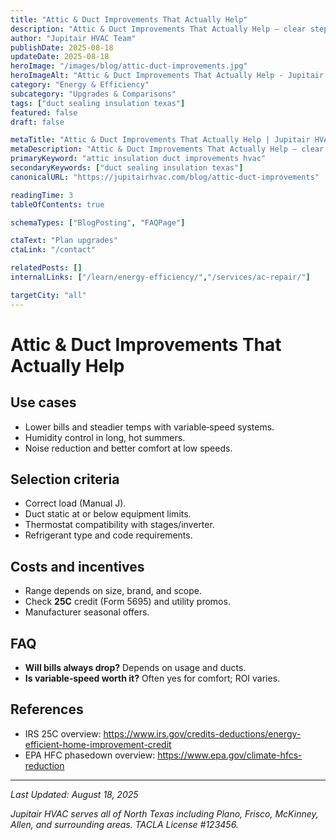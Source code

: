 ```yaml
---
title: "Attic & Duct Improvements That Actually Help"
description: "Attic & Duct Improvements That Actually Help — clear steps, practical detail, and when to call a pro in North Texas."
author: "Jupitair HVAC Team"
publishDate: 2025-08-18
updateDate: 2025-08-18
heroImage: "/images/blog/attic-duct-improvements.jpg"
heroImageAlt: "Attic & Duct Improvements That Actually Help - Jupitair HVAC"
category: "Energy & Efficiency"
subcategory: "Upgrades & Comparisons"
tags: ["duct sealing insulation texas"]
featured: false
draft: false

metaTitle: "Attic & Duct Improvements That Actually Help | Jupitair HVAC"
metaDescription: "Attic & Duct Improvements That Actually Help — clear steps, practical detail, and when to call a pro in North Texas."
primaryKeyword: "attic insulation duct improvements hvac"
secondaryKeywords: ["duct sealing insulation texas"]
canonicalURL: "https://jupitairhvac.com/blog/attic-duct-improvements"

readingTime: 3
tableOfContents: true

schemaTypes: ["BlogPosting", "FAQPage"]

ctaText: "Plan upgrades"
ctaLink: "/contact"

relatedPosts: []
internalLinks: ["/learn/energy-efficiency/","/services/ac-repair/"]

targetCity: "all"
---
```



# Attic & Duct Improvements That Actually Help



## Use cases
- Lower bills and steadier temps with variable‑speed systems.
- Humidity control in long, hot summers.
- Noise reduction and better comfort at low speeds.



<BlogCTA variant="inline" />

## Selection criteria
- Correct load (Manual J).
- Duct static at or below equipment limits.
- Thermostat compatibility with stages/inverter.
- Refrigerant type and code requirements.


## Costs and incentives
- Range depends on size, brand, and scope.
- Check **25C** credit (Form 5695) and utility promos.
- Manufacturer seasonal offers.


## FAQ
- **Will bills always drop?** Depends on usage and ducts.
- **Is variable‑speed worth it?** Often yes for comfort; ROI varies.


## References
- IRS 25C overview: https://www.irs.gov/credits-deductions/energy-efficient-home-improvement-credit
- EPA HFC phasedown overview: https://www.epa.gov/climate-hfcs-reduction

---

<BlogCTA variant="end" />

*Last Updated: August 18, 2025*

*Jupitair HVAC serves all of North Texas including Plano, Frisco, McKinney, Allen, and surrounding areas. TACLA License #123456.*
